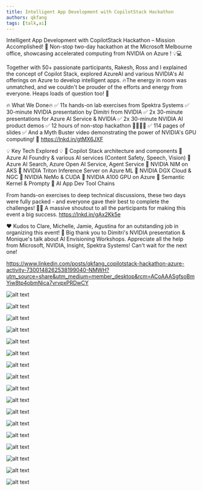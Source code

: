 ```yaml
---
title: Intelligent App Development with CopilotStack Hackathon
authors: qkfang
tags: [talk,ai]
---
```


Intelligent App Development with CopilotStack Hackathon – Mission Accomplished! 🚀 Non-stop two-day hackathon at the Microsoft Melbourne office, showcasing accelerated computing from NVIDIA on Azure ! 💡💻 

Together with 50+ passionate participants, Rakesh, Ross and I explained the concept of Copilot Stack, explored AzureAI and various NVIDIA's AI offerings on Azure to develop intelligent apps. 🔥The energy in room was unmatched, and we couldn't be prouder of the efforts and energy from everyone. Heaps loads of question too! 🙌

🔥 What We Done🔥
✅ 11x hands-on lab exercises from Spektra Systems
✅ 30-minute NVIDIA presentation by Dimitri​ from NVIDIA
✅ 2x 30-minute presentations for Azure AI Service & NVIDIA 
✅ 2x 30-minute NVIDIA AI product demos
✅ 12 hours of non-stop hackathon 👨‍💻👩‍💻
✅ 114 pages of slides
✅ And a Myth Buster video demonstrating the power of NVIDIA's GPU computing! 🎥 https://lnkd.in/gtMX6JXF​

💡 Key Tech Explored 💡
🔹 Copilot Stack architecture and components
🔹 Azure AI Foundry & various AI services (Content Safety, Speech, Vision)
🔹 Azure AI Search, Azure Open AI Service, Agent Service
🔹 NVIDIA NIM on AKS
🔹 NVIDIA Triton Inference Server on Azure ML
🔹 NVIDIA DGX Cloud & NGC
🔹 NVIDIA NeMo & CUDA
🔹 NVIDIA A100 GPU on Azure
🔹 Semantic Kernel & Prompty
🔹 AI App Dev Tool Chains

From hands-on exercises to deep technical discussions, these two days were fully packed - and everyone gave their best to complete the challenges! 💪✨ A massive shoutout to all the participants for making this event a big success. https://lnkd.in/gAx2Kk5e

❤️ Kudos to Clare, Michelle, Jamie, Agustina for an outstanding job in organizing this event! 🙌 Big thank you to Dimitri's NVIDIA presentation & Monique's talk about AI Envisioning Workshops. Appreciate all the help from Microsoft, NVIDIA, Insight, Spektra Systems! Can't wait for the next one! 



https://www.linkedin.com/posts/qkfang_copilotstack-hackathon-azure-activity-7300148262538199040-NMWH?utm_source=share&utm_medium=member_desktop&rcm=ACoAAASgfsoBmYiw8tp4obmNica7vrvpxPRDwCY

![alt text](images\2025-02-24-azure-intelligent-app-dev-hackathon-melbourne-day1-1.jpg)

![alt text](images\2025-02-24-azure-intelligent-app-dev-hackathon-melbourne-day1-2.jpg)

![alt text](images\2025-02-24-azure-intelligent-app-dev-hackathon-melbourne-day1-3.jpg)

![alt text](images\2025-02-24-azure-intelligent-app-dev-hackathon-melbourne-day1-4.jpg)

![alt text](images\2025-02-24-azure-intelligent-app-dev-hackathon-melbourne-day1-5.jpg)

![alt text](images\2025-02-24-azure-intelligent-app-dev-hackathon-melbourne-day1-6.jpg)

![alt text](images\2025-02-24-azure-intelligent-app-dev-hackathon-melbourne-day1-7.jpg)

![alt text](images\2025-02-24-azure-intelligent-app-dev-hackathon-melbourne-day1-8.jpg)

![alt text](images\2025-02-24-azure-intelligent-app-dev-hackathon-melbourne-day1-9.jpg)

![alt text](images\2025-02-24-azure-intelligent-app-dev-hackathon-melbourne-day1-10.jpg)

![alt text](images\2025-02-24-azure-intelligent-app-dev-hackathon-melbourne-day1-11.jpg)

![alt text](images\2025-02-24-azure-intelligent-app-dev-hackathon-melbourne-day1-12.jpg)

![alt text](images\2025-02-24-azure-intelligent-app-dev-hackathon-melbourne-day1-13.jpg)

![alt text](images\2025-02-24-azure-intelligent-app-dev-hackathon-melbourne-day1-14.jpg)

![alt text](images\2025-02-24-azure-intelligent-app-dev-hackathon-melbourne-day1-15.jpg)

![alt text](images\2025-02-24-azure-intelligent-app-dev-hackathon-melbourne-day1-16.jpg)

![alt text](images\2025-02-24-azure-intelligent-app-dev-hackathon-melbourne-day1-17.jpg)




